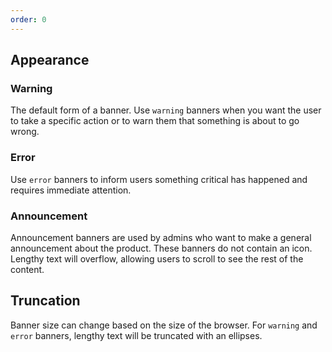 ```yaml
---
order: 0
---
```



## Appearance

### Warning

The default form of a banner. Use `warning` banners when you want the user to take a specific action or to warn them that something is about to go wrong.

<Example Component={BannerWarning} componentName="@atlaskit/banner" />

### Error

Use `error` banners to inform users something critical has happened and requires immediate attention.

<Example Component={BannerError} componentName="@atlaskit/banner" />

### Announcement

Announcement banners are used by admins who want to make a general announcement about the product. These banners do not contain an icon. Lengthy text will overflow, allowing users to scroll to see the rest of the content.

<Example Component={BannerAnnouncement} componentName="@atlaskit/banner" />

## Truncation

Banner size can change based on the size of the browser. For `warning` and `error` banners, lengthy text will be truncated with an ellipses.

<Example Component={BannerOverflow} componentName="@atlaskit/banner" />
